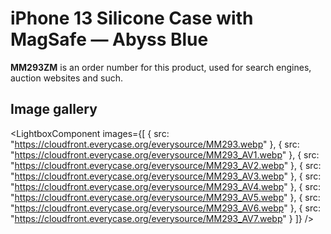 
# iPhone 13 Silicone Case with MagSafe — Abyss Blue

<Callout type='info' emoji='👉🏻'>**MM293ZM** is an order number for this product, used for search engines, auction websites and such.</Callout>

## Image gallery

<LightboxComponent
    images={[
      {
        src: "https://cloudfront.everycase.org/everysource/MM293.webp"
      },
      {
        src: "https://cloudfront.everycase.org/everysource/MM293_AV1.webp"
      },
      {
        src: "https://cloudfront.everycase.org/everysource/MM293_AV2.webp"
      },
      {
        src: "https://cloudfront.everycase.org/everysource/MM293_AV3.webp"
      },
      {
        src: "https://cloudfront.everycase.org/everysource/MM293_AV4.webp"
      },
      {
        src: "https://cloudfront.everycase.org/everysource/MM293_AV5.webp"
      },
      {
        src: "https://cloudfront.everycase.org/everysource/MM293_AV6.webp"
      },
      {
        src: "https://cloudfront.everycase.org/everysource/MM293_AV7.webp"
      }
    ]}
  />
